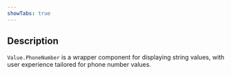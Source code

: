 ```yaml
---
showTabs: true
---
```


## Description

`Value.PhoneNumber` is a wrapper component for displaying string values, with user experience tailored for phone number values.
